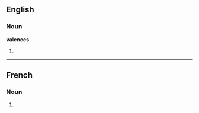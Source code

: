 ==English==

===Noun===
'''valences'''

# {{plural of|valence}}

----

==French==

===Noun===
{{infl|fr|plural}} {{f|p}}

# {{plural of|valence|lang=French}}
